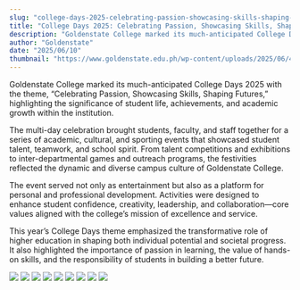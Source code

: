 ```yaml
---
slug: "college-days-2025-celebrating-passion-showcasing-skills-shaping-futures"
title: "College Days 2025: Celebrating Passion, Showcasing Skills, Shaping Futures"
description: "Goldenstate College marked its much-anticipated College Days 2025 with the theme, celebrating passion, showcasing skills..."
author: "Goldenstate"
date: "2025/06/10"
thumbnail: "https://www.goldenstate.edu.ph/wp-content/uploads/2025/06/492546740_1097743799064110_4873183510744699618_n.jpg"
---
```


Goldenstate College marked its much-anticipated College Days 2025 with the theme, “Celebrating Passion, Showcasing Skills, Shaping Futures,” highlighting the significance of student life, achievements, and academic growth within the institution.

The multi-day celebration brought students, faculty, and staff together for a series of academic, cultural, and sporting events that showcased student talent, teamwork, and school spirit. From talent competitions and exhibitions to inter-departmental games and outreach programs, the festivities reflected the dynamic and diverse campus culture of Goldenstate College.

The event served not only as entertainment but also as a platform for personal and professional development. Activities were designed to enhance student confidence, creativity, leadership, and collaboration—core values aligned with the college’s mission of excellence and service.

This year’s College Days theme emphasized the transformative role of higher education in shaping both individual potential and societal progress. It also highlighted the importance of passion in learning, the value of hands-on skills, and the responsibility of students in building a better future.

![](https://www.goldenstate.edu.ph/wp-content/uploads/2025/06/491915620_1097743122397511_5490937318424811331_n-1.jpg)
![](https://www.goldenstate.edu.ph/wp-content/uploads/2025/06/492468975_1097745755730581_8352194172035260381_n.jpg)
![](https://www.goldenstate.edu.ph/wp-content/uploads/2025/06/491815459_1097744185730738_137336437131629847_n.jpg)
![](https://www.goldenstate.edu.ph/wp-content/uploads/2025/06/492006909_1097746802397143_4543870642132502319_n.jpg)
![](https://www.goldenstate.edu.ph/wp-content/uploads/2025/06/491938985_1097743805730776_7153179482250171210_n.jpg)
![](https://www.goldenstate.edu.ph/wp-content/uploads/2025/06/491966830_1097744385730718_4795974835046279180_n.jpg)
![](https://www.goldenstate.edu.ph/wp-content/uploads/2025/06/492200715_1097744142397409_4327143356079388830_n.jpg)
![](https://www.goldenstate.edu.ph/wp-content/uploads/2025/06/491915620_1097743122397511_5490937318424811331_n.jpg)
![](https://www.goldenstate.edu.ph/wp-content/uploads/2025/06/492546740_1097743799064110_4873183510744699618_n.jpg)
